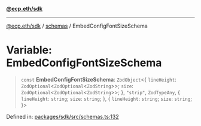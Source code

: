 [**@ecp.eth/sdk**](/sdk-reference/index.mdx)

***

[@ecp.eth/sdk](/sdk-reference/index.mdx) / [schemas](/sdk-reference/schemas/index.mdx) / EmbedConfigFontSizeSchema

# Variable: EmbedConfigFontSizeSchema

> `const` **EmbedConfigFontSizeSchema**: `ZodObject`\<\{ `lineHeight`: `ZodOptional`\<`ZodOptional`\<`ZodString`\>\>; `size`: `ZodOptional`\<`ZodOptional`\<`ZodString`\>\>; \}, `"strip"`, `ZodTypeAny`, \{ `lineHeight`: `string`; `size`: `string`; \}, \{ `lineHeight`: `string`; `size`: `string`; \}\>

Defined in: [packages/sdk/src/schemas.ts:132](https://github.com/ecp-eth/comments-monorepo/blob/main/packages/sdk/src/schemas.ts#L132)
